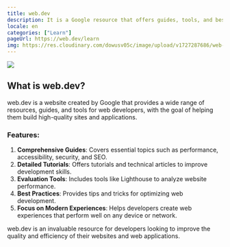 ```yaml
---
title: web.dev
description: It is a Google resource that offers guides, tools, and best practices to help developers create fast, accessible, and secure websites.
locale: en
categories: ["Learn"]
pageUrl: https://web.dev/learn
img: https://res.cloudinary.com/dowusv05c/image/upload/v1727287686/web-dev_djima9.webp
---
```


![](https://res.cloudinary.com/dowusv05c/image/upload/v1727287686/web-dev_djima9.webp)

## What is web.dev?

web.dev is a website created by Google that provides a wide range of resources, guides, and tools for web developers, with the goal of helping them build high-quality sites and applications.

### Features:

1. **Comprehensive Guides**: Covers essential topics such as performance, accessibility, security, and SEO.
2. **Detailed Tutorials**: Offers tutorials and technical articles to improve development skills.
3. **Evaluation Tools**: Includes tools like Lighthouse to analyze website performance.
4. **Best Practices**: Provides tips and tricks for optimizing web development.
5. **Focus on Modern Experiences**: Helps developers create web experiences that perform well on any device or network.

web.dev is an invaluable resource for developers looking to improve the quality and efficiency of their websites and web applications.
